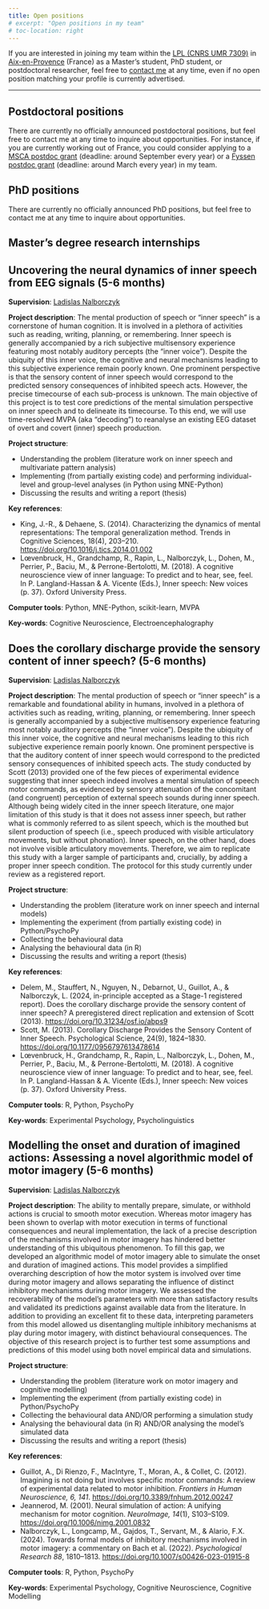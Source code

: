 ```yaml
---
title: Open positions
# excerpt: "Open positions in my team"
# toc-location: right
---
```


If you are interested in joining my team within the [LPL (CNRS UMR 7309)](https://www.lpl-aix.fr/en/lab/) in [Aix-en-Provence](https://en.wikipedia.org/wiki/Aix-en-Provence) (France) as a Master's student, PhD student, or postdoctoral researcher, feel free to [contact me](mailto:ladislas.nalborczyk@gmail.com) at any time, even if no open position matching your profile is currently advertised.

---

## Postdoctoral positions

There are currently no officially announced postdoctoral positions, but feel free to contact me at any time to inquire about opportunities. For instance, if you are currently working out of France, you could consider applying to a [MSCA postdoc grant](https://marie-sklodowska-curie-actions.ec.europa.eu/actions/postdoctoral-fellowships) (deadline: around September every year) or a [Fyssen postdoc grant](https://www.fondationfyssen.fr/en/study-grants/aim-award/) (deadline: around March every year) in my team.

## PhD positions

There are currently no officially announced PhD positions, but feel free to contact me at any time to inquire about opportunities.

## Master's degree research internships

::: {.callout-note icon=false collapse="true"}
## Uncovering the neural dynamics of inner speech from EEG signals (5-6 months)

**Supervision**: [Ladislas Nalborczyk](../team#ladislas){.btn .btn-outline-primary .btn role="button" .btn-page-header .btn-xs}

**Project description**: The mental production of speech or "inner speech" is a cornerstone of human cognition. It is involved in a plethora of activities such as reading, writing, planning, or remembering. Inner speech is generally accompanied by a rich subjective multisensory experience featuring most notably auditory percepts (the "inner voice"). Despite the ubiquity of this inner voice, the cognitive and neural mechanisms leading to this subjective experience remain poorly known. One prominent perspective is that the sensory content of inner speech would correspond to the predicted sensory consequences of inhibited speech acts. However, the precise timecourse of each sub-process is unknown. The main objective of this project is to test core predictions of the mental simulation perspective on inner speech and to delineate its timecourse. To this end, we will use time-resolved MVPA (aka "decoding") to reanalyse an existing EEG dataset of overt and covert (inner) speech production.

**Project structure**:

- Understanding the problem (literature work on inner speech and multivariate pattern analysis)
- Implementing (from partially existing code) and performing individual-level and group-level analyses (in Python using MNE-Python)
- Discussing the results and writing a report (thesis)

**Key references**: 

- King, J.-R., & Dehaene, S. (2014). Characterizing the dynamics of mental representations: The temporal generalization method. Trends in Cognitive Sciences, 18(4), 203–210. <https://doi.org/10.1016/j.tics.2014.01.002>
- Lœvenbruck, H., Grandchamp, R., Rapin, L., Nalborczyk, L., Dohen, M., Perrier, P., Baciu, M., & Perrone-Bertolotti, M. (2018). A cognitive neuroscience view of inner language: To predict and to hear, see, feel. In P. Langland-Hassan & A. Vicente (Eds.), Inner speech: New voices (p. 37). Oxford University Press.

**Computer tools**: Python, MNE-Python, scikit-learn, MVPA

**Key-words**: Cognitive Neuroscience, Electroencephalography
:::

::: {.callout-note icon=false collapse="true"}
## Does the corollary discharge provide the sensory content of inner speech? (5-6 months)

**Supervision**: [Ladislas Nalborczyk](../team#ladislas){.btn .btn-outline-primary .btn role="button" .btn-page-header .btn-xs}

**Project description**: The mental production of speech or "inner speech" is a remarkable and foundational ability in humans, involved in a plethora of activities such as reading, writing, planning, or remembering. Inner speech is generally accompanied by a subjective multisensory experience featuring most notably auditory percepts (the "inner voice"). Despite the ubiquity of this inner voice, the cognitive and neural mechanisms leading to this rich subjective experience remain poorly known. One prominent perspective is that the auditory content of inner speech would correspond to the predicted sensory consequences of inhibited speech acts. The study conducted by Scott (2013) provided one of the few pieces of experimental evidence suggesting that inner speech indeed involves a mental simulation of speech motor commands, as evidenced by sensory attenuation of the concomitant (and congruent) perception of external speech sounds during inner speech. Although being widely cited in the inner speech literature, one major limitation of this study is that it does not assess inner speech, but rather what is commonly referred to as silent speech, which is the mouthed but silent production of speech (i.e., speech produced with visible articulatory movements, but without phonation). Inner speech, on the other hand, does not involve visible articulatory movements. Therefore, we aim to replicate this study with a larger sample of participants and, crucially, by adding a proper inner speech condition. The protocol for this study currently under review as a registered report.

**Project structure**:

- Understanding the problem (literature work on inner speech and internal models)
- Implementing the experiment (from partially existing code) in Python/PsychoPy
- Collecting the behavioural data
- Analysing the behavioural data (in R)
- Discussing the results and writing a report (thesis)

**Key references**: 

- Delem, M., Stauffert, N., Nguyen, N., Debarnot, U., Guillot, A., & Nalborczyk, L. (2024, in-principle accepted as a Stage-1 registered report). Does the corollary discharge provide the sensory content of inner speech? A preregistered direct replication and extension of Scott  (2013). <https://doi.org/10.31234/osf.io/abps9>
- Scott, M. (2013). Corollary Discharge Provides the Sensory Content of Inner Speech. Psychological Science, 24(9), 1824–1830. <https://doi.org/10.1177/0956797613478614>
- Lœvenbruck, H., Grandchamp, R., Rapin, L., Nalborczyk, L., Dohen, M., Perrier, P., Baciu, M., & Perrone-Bertolotti, M. (2018). A cognitive neuroscience view of inner language: To predict and to hear, see, feel. In P. Langland-Hassan & A. Vicente (Eds.), Inner speech: New voices (p. 37). Oxford University Press.

**Computer tools**: R, Python, PsychoPy

**Key-words**: Experimental Psychology, Psycholinguistics
:::

::: {.callout-note icon=false collapse="true"}
## Modelling the onset and duration of imagined actions: Assessing a novel algorithmic model of motor imagery (5-6 months)

**Supervision**: [Ladislas Nalborczyk](../team#ladislas){.btn .btn-outline-primary .btn role="button" .btn-page-header .btn-xs}

**Project description**: The ability to mentally prepare, simulate, or withhold actions is crucial to smooth motor execution. Whereas motor imagery has been shown to overlap with motor execution in terms of functional consequences and neural implementation, the lack of a precise description of the mechanisms involved in motor imagery has hindered better understanding of this ubiquitous phenomenon. To fill this gap, we developed an algorithmic model of motor imagery able to simulate the onset and duration of imagined actions. This model provides a simplified overarching description of how the motor system is involved over time during motor imagery and allows separating the influence of distinct inhibitory mechanisms during motor imagery. We assessed the recoverability of the model's parameters with more than satisfactory results and validated its predictions against available data from the literature. In addition to providing an excellent fit to these data, interpreting parameters from this model allowed us disentangling multiple inhibitory mechanisms at play during motor imagery, with distinct behavioural consequences. The objective of this research project is to further test some assumptions and predictions of this model using both novel empirical data and simulations.

**Project structure**:

- Understanding the problem (literature work on motor imagery and cognitive modelling)
- Implementing the experiment (from partially existing code) in Python/PsychoPy
- Collecting the behavioural data AND/OR performing a simulation study
- Analysing the behavioural data (in R) AND/OR analysing the model's simulated data
- Discussing the results and writing a report (thesis)

**Key references**: 

- Guillot, A., Di Rienzo, F., MacIntyre, T., Moran, A., & Collet, C. (2012). Imagining is not doing but involves specific motor commands: A review of experimental data related to motor inhibition. *Frontiers in Human Neuroscience, 6, 141*. <https://doi.org/10.3389/fnhum.2012.00247>
- Jeannerod, M. (2001). Neural simulation of action: A unifying mechanism for motor cognition. *NeuroImage, 14*(1), S103–S109. <https://doi.org/10.1006/nimg.2001.0832>
- Nalborczyk, L., Longcamp, M., Gajdos, T., Servant, M., & Alario, F.X. (2024). Towards formal models of inhibitory mechanisms involved in motor imagery: a commentary on Bach et al. (2022). *Psychological Research 88*, 1810–1813. <https://doi.org/10.1007/s00426-023-01915-8>

**Computer tools**: R, Python, PsychoPy

**Key-words**: Experimental Psychology, Cognitive Neuroscience, Cognitive Modelling
:::
